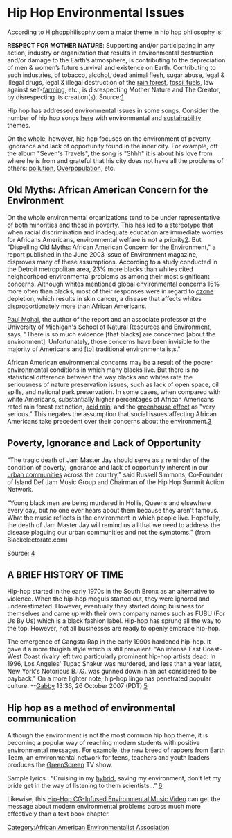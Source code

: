 =Hip Hop Environmental Issues=

According to Hiphopphilisophy.com  a major theme in hip hop philosophy is: 

'''RESPECT FOR MOTHER NATURE''': Supporting and/or participating in any action, industry or organization that results in environmental destruction and/or damage to the Earth’s atmosphere, is contributing to the depreciation of men & women’s future survival and existence on Earth. Contributing to such industries, of tobacco, alcohol, dead animal flesh, sugar abuse, legal & illegal drugs, legal & illegal destruction of the [[rain forest]], [[fossil fuels]], law against self-[[farming]], etc., is disrespecting Mother Nature and The Creator, by disrespecting its creation(s). Source:[http://www.hiphopphilosophy.com/]

Hip hop has addressed environmental issues in some songs. Consider the number of hip hop songs [[Environmental_songs#Hip_hop|here]] with environmental and [[sustainability]] themes.

On the whole, however, hip hop focuses on the environment of poverty, ignorance and lack of opportunity found in the inner city. For example, off the album "Seven's Travels", the song is "Shhh" it is about his love from where he is from and grateful that his city does not have all the problems of others: [[pollution]], [[Overpopulation]], etc. 

==Old Myths: African American Concern for the Environment==

On the whole environmental organizations tend to be under representative of both minorities and those in poverty. This has led to a stereotype that when racial discrimination and inadequate education are immediate worries for Africans Americans, environmental welfare is not a priority[http://findarticles.com/p/articles/mi_m1365/is_2_34/ai_107277785]. But "Dispelling Old Myths: African American Concern for the Environment," a report published in the June 2003 issue of Environment magazine, disproves many of these assumptions. According to a study conducted in the Detroit metropolitan area, 23% more blacks than whites cited neighborhood environmental problems as among their most significant concerns. Although whites mentioned global environmental concerns 16% more often than blacks, most of their responses were in regard to [[ozone]] depletion, which results in skin cancer, a disease that affects whites disproportionately more than African Americans. 

[http://www.snre.umich.edu/profile/pmohai Paul Mohai], the author of the report and an associate professor at the University of Michigan's School of Natural Resources and Environment, says, "There is so much evidence [that blacks] are concerned [about the environment]. Unfortunately, those concerns have been invisible to the majority of Americans and [to] traditional environmentalists."

African American environmental concerns may be a result of the poorer environmental conditions in which many blacks live. But there is no statistical difference between the way blacks and whites rate the seriousness of nature preservation issues, such as lack of open space, oil spills, and national park preservation. In some cases, when compared with white Americans, substantially higher percentages of African Americans rated rain forest extinction, [[acid rain]], and the [[greenhouse effect]] as "very serious." This negates the assumption that social issues affecting African Americans take precedent over their concerns about the environment.[http://findarticles.com/p/articles/mi_m1365/is_2_34/ai_107277785] 

==Poverty, Ignorance and Lack of Opportunity==

"The tragic death of Jam Master Jay should serve as a reminder of the condition of poverty, ignorance and lack of opportunity inherent in our [[urban communities]] across the country," said Russell Simmons, Co-Founder of Island Def Jam Music Group and Chairman of the Hip Hop Summit Action Network. 

"Young black men are being murdered in Hollis, Queens and elsewhere every day, but no one ever hears about them because they aren't famous. What the music reflects is the environment in which people live. Hopefully, the death of Jam Master Jay will remind us all that we need to address the disease plaguing our urban communities and not the symptoms." (from Blackelectorate.com)

Source: [http://www.aaenvironment.com/hiphop.htm]

== A BRIEF HISTORY OF TIME ==

Hip-hop started in the early 1970s in the South Bronx as an alternative to violence. When the hip-hop moguls started out, they were ignored and underestimated. However, eventually they started doing business for themselves and came up with their own company names such as FUBU (For Us By Us) which is a black fashion label. Hip-hop has sprung all the way to the top. However, not all businesses are ready to openly embrace hip-hop.

The emergence of Gangsta Rap in the early 1990s hardened hip-hop. It gave it a more thugish style which is still prevelent. "An intense East Coast-West Coast rivalry left two particularly prominent hip-hop artists dead: In 1996, Los Angeles' Tupac Shakur was murdered, and less than a year later, New York's Notorious B.I.G. was gunned down in an act considered to be payback." On a more lighter note, hip-hop lingo has penetrated popular culture. --[[User:GabbyAdams580|Gabby]] 13:36, 26 October 2007 (PDT)
[http://www.aaenvironment.com/hiphop.htm]



== Hip hop as a method of environmental communication ==

Although the environment is not the most common hip hop theme, it is becoming a popular way of reaching modern students with positive environmental messages. For example, the new breed of rappers from Earth Team, an environmental network for teens, teachers and youth leaders produces the [http://www.thegreenscreentv.net GreenScreen] TV show.

Sample lyrics : “Cruising in my [[hybrid]], saving my environment, don’t let my pride get in the way of listening to them scientists...” [http://www.thegreenscreentv.net/sustainability.html]

Likewise, this [http://www.studiodaily.com/main/technique/craft/f/shooting/7432.html Hip-Hop CG-Infused Environmental Music Video] can get the message about modern environmental problems across much more effectively than a text book chapter.

[[Category:African American Environmentalist Association]]